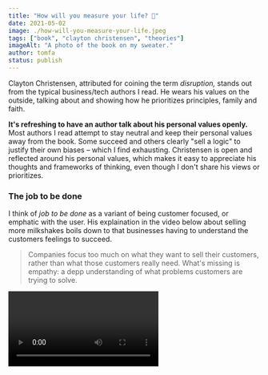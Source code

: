 ```yaml
---
title: "How will you measure your life? 🤔"
date: 2021-05-02
image: ./how-will-you-measure-your-life.jpeg
tags: ["book", "clayton christensen", "theories"]
imageAlt: "A photo of the book on my sweater."
author: tomfa
status: publish
---
```


Clayton Christensen, attributed for coining the term _disruption,_ stands out from the typical business/tech authors I read. 
He wears his values on the outside, talking about and showing how he prioritizes principles, family and faith.

**It's refreshing to have an author talk about his personal values openly.** Most authors I read attempt to stay neutral and keep 
  their personal values away from the book. Some succeed and others clearly "sell a logic" to justify their own biases – which I find exhausting.
  Christensen is open and reflected around his personal values, which makes it easy to appreciate his thoughts and frameworks 
  of thinking, even though I don't share his views or prioritizes.

### The job to be done

I think of _job to be done_ as a variant of being customer focused, or emphatic with the user. 
His explaination in the video below about selling more milkshakes boils down to that businesses 
having to understand the customers feelings to succeed.

> Companies focus too much on what they want to sell their customers, rather than what those customers really need. 
> What's missing is empathy: a depp understanding of what problems customers are trying to solve.

<Video url="https://www.youtube.com/watch?v=rHdS_4GsKmg&t=720s&ab_channel=TalksatGoogle" />

_You have to **understand** people in their situation at the moments where you are able to solve **their problem/job**_. 
(Simply asking them or survey them is not enough).

### Incentive vs Motivation theory

- **Incentive theory:** Hire and pay managers based on the financial performance of the company, 
  aligns the managers incentives with the shareholders incentive. Hence, a company should
  give stock or stock options to their CEOs, or other types of performance based bonuses.

- **Motivation theory:** Financial compensation is a hygiene factor, and will not make employees
  motivated. The best thing you can hope for is that no one is dissatisfied because of it.

[Motivation theory](https://en.wikipedia.org/wiki/Two-factor_theory) (or two-factor theory) splits motivation in two: 

- Hygiene factors: Things that make employees _dissatisfied_ with their work. These include _status, job security, work condition, company policies, supervisory practices **and compensation**_.
- Motivators: Things that make employees _satisfied_ with work. These include _challenging work, recognition, responsibility, purpose and personal growth_,

With great motivators and bad hygiene factors, you can then hate _and_ love your job.

_Motivate people with other means than just money._

### Don't marry your deliberate plan

Honda almost went bankrupt while [trying to enter the American market](https://www.ukessays.com/essays/business/managing-strategy-the-honda-effect-business-essay.php). 
They wanted to sell _big_ motorcycles, as it was  what the customers in America (already) bought, 
and bled money to achieve a position in that market.  What saved them was discovering that there was 
a profit to be made in the (basically non-existing) market for small, quick and playful motorcycle market.

_Be flexible enough with your plan to identify and figure out emerging strategies_

### Focusing on marginal profit will kill you in the end

Most companies think in marginal profits and focus on making better profit margins 
for their high profit customers. This creates a focus on financial metrics which prioritizes 
innovations that pay of in the short term, which distruptive innovations is not a part of.

> If you study the root causes of business disasters, over and over you'll find a predisposition 
> toward endeavors that offer immediate gratificiation over endeavors that result in long-term success.

<Video url="https://www.youtube.com/watch?v=rHdS_4GsKmg&t=3098s&ab_channel=TalksatGoogle" />

This is the underlying cause for Dell loosing their customer computer market til Asus: Dell improved
their [Return on assets](https://www.investopedia.com/terms/r/rona.asp) by outsourcing more and more
of their production, until Dell was not much more than a label sticker on Asus hardware.

_Don't remove capabilities or stop innovating in the chase for better financial fractions._

### A theory of good and bad capital

Christensen says that a company should _initially be patient for growth, and impatient for profitability._ 
When profitability is discovered and the path forward is clear, switch it around: be _impatient for growth and patient for profitability._

This is a variant of what [Reid Hoffman says in Blitzscaling](/blitzscaling/):

> If your product/market fit isn't right, or your business model doesn't work yet, or if the market 
> conditions aren't right for hypergrowth, then premature blitzscaling can lead oh so painfully 
> (and rapidly!) to "blitzfailing".

_Make sure your product makes sense and is profitable, before thinking about scaling it up._

## Summary

Clayton is a charismatic fellow, and I'd recommend seeing him in the videos above.
In the book he presents them with more depth along with personal values. 

He talks equally much about how the concepts can be applied with family as with work: 
- Don't give your spouse what you want to give them – instead try to see why they hired you: what's _their job-to-be-done_ in this situation?
- Be aware of overfocusing on short term payoffs in life. It implicitly negatively affects your long term goals.
- Don't let go of your principles, even if it's _just this once_. "The path to hell is paved with good intentions [or _just this once_]".